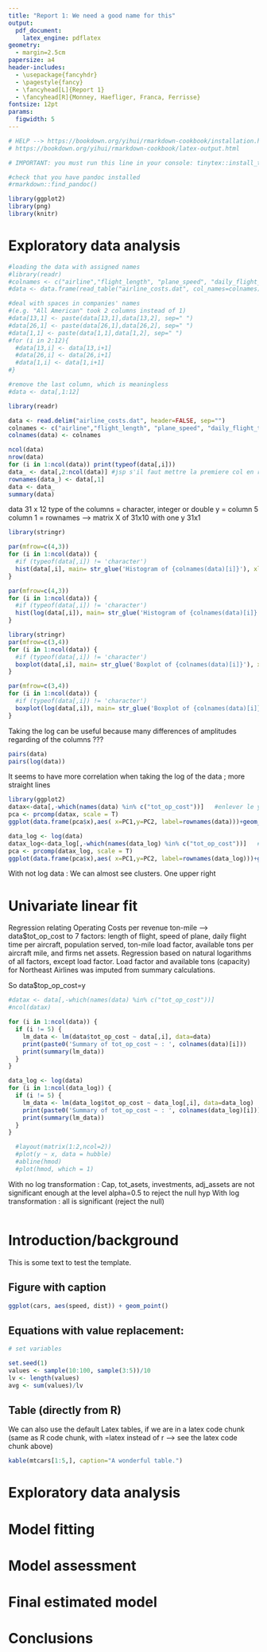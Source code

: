 ```yaml
---
title: "Report 1: We need a good name for this"
output: 
  pdf_document:
    latex_engine: pdflatex
geometry: 
  - margin=2.5cm
papersize: a4
header-includes:
  - \usepackage{fancyhdr}
  - \pagestyle{fancy}
  - \fancyhead[L]{Report 1}
  - \fancyhead[R]{Monney, Haefliger, Franca, Ferrisse}
fontsize: 12pt
params:
  figwidth: 5
---
```

```r
# HELP --> https://bookdown.org/yihui/rmarkdown-cookbook/installation.html
# https://bookdown.org/yihui/rmarkdown-cookbook/latex-output.html

# IMPORTANT: you must run this line in your console: tinytex::install_tinytex()

#check that you have pandoc installed
#rmarkdown::find_pandoc()
```

```{=latex}
\thispagestyle{fancy}
```
```r
library(ggplot2)
library(png)
library(knitr)
```





# Exploratory data analysis
```r
#loading the data with assigned names
#library(readr)
#colnames <- c("airline","flight_length", "plane_speed", "daily_flight_time", "pop_served", "tot_op_cost", "rev_tons_miles", "ton_mile_lf", "cap", "tot_assets", "investments", "adj_assets", "column_to_remove")
#data <- data.frame(read_table("airline_costs.dat", col_names=colnames))

#deal with spaces in companies' names 
#(e.g. "All American" took 2 columns instead of 1)
#data[13,1] <- paste(data[13,1],data[13,2], sep=" ")
#data[26,1] <- paste(data[26,1],data[26,2], sep=" ")
#data[1,1] <- paste(data[1,1],data[1,2], sep=" ")
#for (i in 2:12){
  #data[13,i] <- data[13,i+1]
  #data[26,i] <- data[26,i+1]
  #data[1,i] <- data[1,i+1]
#}

#remove the last column, which is meaningless
#data <- data[,1:12]
```




```r
library(readr)

data <- read.delim("airline_costs.dat", header=FALSE, sep="")
colnames <- c("airline","flight_length", "plane_speed", "daily_flight_time", "pop_served", "tot_op_cost", "rev_tons_miles", "ton_mile_lf", "cap", "tot_assets", "investments", "adj_assets")
colnames(data) <- colnames
```


```r
ncol(data)
nrow(data)
for (i in 1:ncol(data)) print(typeof(data[,i]))
data_ <- data[,2:ncol(data)] #jsp s'il faut mettre la premiere col en rownames ?
rownames(data_) <- data[,1]
data <- data_
summary(data)

```
data 31 x 12
type of the columns = character, integer or double
y = column 5
column 1 = rownames
--> matrix X of 31x10 with one y 31x1

```r
library(stringr)

par(mfrow=c(4,3)) 
for (i in 1:ncol(data)) {
  #if (typeof(data[,i]) != 'character') 
  hist(data[,i], main= str_glue('Histogram of {colnames(data)[i]}'), xlab= colnames(data)[i], freq = FALSE)
}

par(mfrow=c(4,3)) 
for (i in 1:ncol(data)) {
  #if (typeof(data[,i]) != 'character') 
  hist(log(data[,i]), main= str_glue('Histogram of {colnames(data)[i]}'), xlab= colnames(data)[i], freq = FALSE)
}

```


```r
library(stringr)
par(mfrow=c(3,4)) 
for (i in 1:ncol(data)) {
  #if (typeof(data[,i]) != 'character') 
  boxplot(data[,i], main= str_glue('Boxplot of {colnames(data)[i]}'), xlab= colnames(data)[i])
}

par(mfrow=c(3,4)) 
for (i in 1:ncol(data)) {
  #if (typeof(data[,i]) != 'character') 
  boxplot(log(data[,i]), main= str_glue('Boxplot of {colnames(data)[i]}'), xlab= colnames(data)[i])
}

```
Taking the log can be useful because many differences of amplitudes regarding of the columns ???

```r
pairs(data)
pairs(log(data))
```
It seems to have more correlation when taking the log of the data ; more straight lines


```r
library(ggplot2)
datax<-data[,-which(names(data) %in% c("tot_op_cost"))]   #enlever le y                                       
pca <- prcomp(datax, scale = T)
ggplot(data.frame(pca$x),aes( x=PC1,y=PC2, label=rownames(data)))+geom_point()+geom_text(hjust=0.5, vjust=-0.6, size=3)

data_log <- log(data)
datax_log<-data_log[,-which(names(data_log) %in% c("tot_op_cost"))]   #enlever le y                                       
pca <- prcomp(datax_log, scale = T)
ggplot(data.frame(pca$x),aes( x=PC1,y=PC2, label=rownames(data_log)))+geom_point()+geom_text(hjust=0.5, vjust=-0.6, size=3)

```
With not log data : We can almost see clusters. One upper right



# Univariate linear fit
Regression relating Operating Costs per revenue ton-mile --> data$tot_op_cost
to 7 factors: length of flight, speed of plane, daily flight time per aircraft,
population served, ton-mile load factor, available tons per aircraft mile,
and firms net assets. Regression based on natural logarithms of all
factors, except load factor. Load factor and available tons (capacity)
for Northeast Airlines was imputed from summary calculations.

So data$top_op_cost=y 


```r
#datax <- data[,-which(names(data) %in% c("tot_op_cost"))]
#ncol(datax)

for (i in 1:ncol(data)) {
  if (i != 5) {
    lm_data <- lm(data$tot_op_cost ~ data[,i], data=data)
    print(paste0('Summary of tot_op_cost ~ : ', colnames(data)[i]))
    print(summary(lm_data))
  }
}

data_log <- log(data)
for (i in 1:ncol(data_log)) {
  if (i != 5) {
    lm_data <- lm(data_log$tot_op_cost ~ data_log[,i], data=data_log)
    print(paste0('Summary of tot_op_cost ~ : ', colnames(data_log)[i]))
    print(summary(lm_data))
  }
}

  #layout(matrix(1:2,ncol=2))
  #plot(y ~ x, data = hubble)
  #abline(hmod)
  #plot(hmod, which = 1) 
```
With no log transformation : Cap, tot_asets, investments, adj_assets are not significant enough at the level alpha=0.5 to reject the null hyp
With log transformation : all is significant (reject the null)


```r

```





# Introduction/background
This is some text to test the template. 

## Figure with caption
```r
ggplot(cars, aes(speed, dist)) + geom_point()
```

## Equations with value replacement:
```r
# set variables

set.seed(1)
values <- sample(10:100, sample(3:5))/10
lv <- length(values)
avg <- sum(values)/lv
```

\begin{center}
The average of values is 
$\hat{v} = \frac{`r paste(values, collapse=" + ")`}{`r lv`} = `r round(avg, 3)`$.
\end{center}

## Table (directly from R)
We can also use the default Latex tables, if we are in a latex code chunk (same as R code chunk, with =latex instead of r --> see the latex code chunk above)
```r
kable(mtcars[1:5,], caption="A wonderful table.")

```


# Exploratory data analysis
# Model fitting
# Model assessment
# Final estimated model
# Conclusions